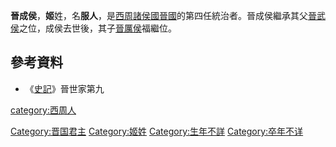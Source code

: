 {{Emperorcn box
|圖像=
|圖說=
|名稱=晉成侯
|姓名=名：服人
|諡號=成
|政權=[[晋國|晋國]]
|在世=
|在位=
|父=晉武侯
}}
'''晉成侯'''，'''姬'''姓，名'''服人'''，是[[西周|西周]][[諸侯國|諸侯國]][[晉國|晉國]]的第四任統治者。晉成侯繼承其父[[晉武侯|晉武侯]]之位，成侯去世後，其子[[晉厲侯|晉厲侯]]福繼位。

==參考資料==
*《[[史記|史記]]》晉世家第九

{{中国皇帝|父[[晉武侯|晉武侯]]|子[[晉厲侯|晉厲侯]]|[[晉國君主|晉國君主]]|前？年—前？年}}
{{晋国君主}}
[[category:西周人|category:西周人]]
[[Category:晋国君主|Category:晋国君主]]
[[Category:姬姓|Category:姬姓]]
[[Category:生年不詳|Category:生年不詳]]
[[Category:卒年不详|Category:卒年不详]]